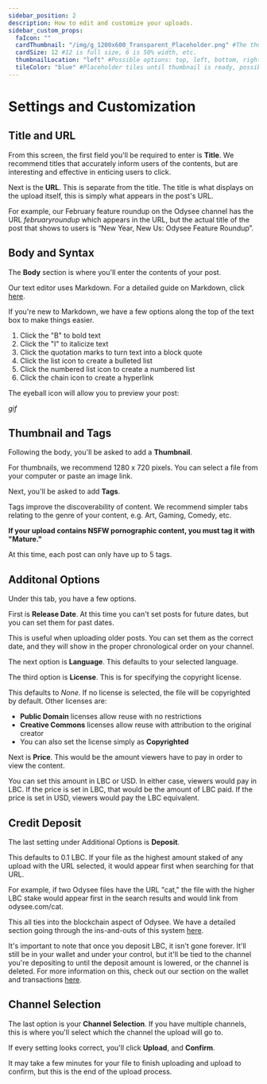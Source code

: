 ---
sidebar_position: 2
description: How to edit and customize your uploads.
sidebar_custom_props:
  faIcon: ""
  cardThumbnail: "/img/g_1200x600_Transparent_Placeholder.png" #The thumbnail on the category card.
  cardSize: 12 #12 is full size, 6 is 50% width, etc.
  thumbnailLocation: "left" #Possible options: top, left, bottom, right, none
  tileColor: "blue" #Placeholder tiles until thumbnail is ready, possible options: blue, cream, darkpurple, lightpurple, mauve, orange, pink, none
---

# Settings and Customization

## Title and URL

From this screen, the first field you'll be required to enter is **Title**. We recommend titles that accurately inform users of the contents, but are interesting and effective in enticing users to click.

Next is the **URL**. This is separate from the title. The title is what displays on the upload itself, this is simply what appears in the post's URL.

For example, our February feature roundup on the Odysee channel has the URL *februaryroundup* which appears in the URL, but the actual title of the post that shows to users is “New Year, New Us: Odysee Feature Roundup”.

## Body and Syntax

The **Body** section is where you'll enter the contents of your post.

Our text editor uses Markdown. For a detailed guide on Markdown, click [here](https://www.markdownguide.org/basic-syntax/).

If you're new to Markdown, we have a few options along the top of the text box to make things easier.

1. Click the "B" to bold text
2. Click the "I" to italicize text
3. Click the quotation marks to turn text into a block quote
4. Click the list icon to create a bulleted list
5. Click the numbered list icon to create a numbered list
6. Click the chain icon to create a hyperlink

The eyeball icon will allow you to preview your post:

*gif*

## Thumbnail and Tags

Following the body, you'll be asked to add a **Thumbnail**.

For thumbnails, we recommend 1280 x 720 pixels. You can select a file from your computer or paste an image link. 

Next, you'll be asked to add **Tags**.

Tags improve the discoverability of content. We recommend simpler tabs relating to the genre of your content, e.g. Art, Gaming, Comedy, etc.

**If your upload contains NSFW pornographic content, you must tag it with "Mature."**

At this time, each post can only have up to 5 tags.

## Additonal Options

Under this tab, you have a few options.

First is **Release Date**. At this time you can't set posts for future dates, but you can set them for past dates.

This is useful when uploading older posts. You can set them as the correct date, and they will show in the proper chronological order on your channel.

The next option is **Language**. This defaults to your selected language.

The third option is **License**. This is for specifying the copyright license.

This defaults to *None*. If no license is selected, the file will be copyrighted by default. Other licenses are:

- **Public Domain** licenses allow reuse with no restrictions
- **Creative Commons** licenses allow reuse with attribution to the original creator
- You can also set the license simply as **Copyrighted**

Next is **Price**. This would be the amount viewers have to pay in order to view the content.

You can set this amount in LBC or USD. In either case, viewers would pay in LBC. If the price is set in LBC, that would be the amount of LBC paid. If the price is set in USD, viewers would pay the LBC equivalent.

## Credit Deposit

The last setting under Additional Options is **Deposit**.

This defaults to 0.1 LBC. If your file as the highest amount staked of any upload with the URL selected, it would appear first when searching for that URL.

For example, if two Odysee files have the URL "cat," the file with the higher LBC stake would appear first in the search results and would link from odysee.com/cat.

This all ties into the blockchain aspect of Odysee. We have a detailed section going through the ins-and-outs of this system [here](http://chihuahuaspin.com).

It's important to note that once you deposit LBC, it isn't gone forever. It'll still be in your wallet and under your control, but it'll be tied to the channel you're depositing to until the deposit amount is lowered, or the channel is deleted. For more information on this, check out our section on the wallet and transactions [here](http://chihuahuaspin.com).

## Channel Selection

The last option is your **Channel Selection**. If you have multiple channels, this is where you'll select which the channel the upload will go to.

If every setting looks correct, you'll click **Upload**, and **Confirm**.

It may take a few minutes for your file to finish uploading and upload to confirm, but this is the end of the upload process.
